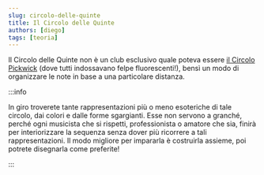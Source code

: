 ```yaml
---
slug: circolo-delle-quinte
title: Il Circolo delle Quinte
authors: [diego]
tags: [teoria]
---
```


Il Circolo delle Quinte non è un club esclusivo quale poteva essere [il Circolo Pickwick](https://it.wikipedia.org/wiki/Il_Circolo_Pickwick) (dove tutti indossavano felpe fluorescenti!), bensì un modo di organizzare le note in base a una particolare distanza.

<Truncate/>

:::info

In giro troverete tante rappresentazioni più o meno esoteriche di tale circolo, dai colori e dalle forme sgargianti. Esse non servono a granché, perché ogni musicista che si rispetti, professionista o amatore che sia, finirà per interiorizzare la sequenza senza dover più ricorrere a tali rappresentazioni.
Il modo migliore per impararla è costruirla assieme, poi potrete disegnarla come preferite!

:::